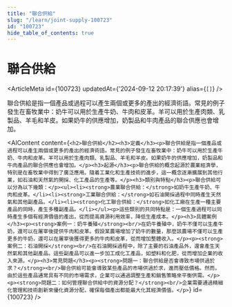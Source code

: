 ```yaml
---
title: "聯合供給"
slug: "/learn/joint-supply-100723"
id: "100723"
hide_table_of_contents: true
---
```



# 聯合供給

<ArticleMeta id={100723} updatedAt={'2024-09-12 20:17:39'} alias={`[]`} />
<div className='border-solid border-b border-t-0 my-4 border-[var(--ifm-color-gray-300)]' />

聯合供給是指一個產品或過程可以產生兩個或更多的產出的經濟術語。常見的例子發生在畜牧業中：奶牛可以用於生產牛奶、牛肉和皮革。羊可以用於生產肉類、乳製品、羊毛和羊皮。如果奶牛的供應增加，奶製品和牛肉產品的聯合供應也會增加。

<AIContent content={`<h2>聯合供給</h2><h3>定義</h3><p>聯合供給是指一個產品或過程可以產生兩個或更多的產出的經濟術語。常見的例子發生在畜牧業中：奶牛可以用於生產牛奶、牛肉和皮革。羊可以用於生產肉類、乳製品、羊毛和羊皮。如果奶牛的供應增加，奶製品和牛肉產品的聯合供應也會增加。</p><h3>起源</h3><p>聯合供給的概念起源於農業經濟學，特別是在畜牧業中得到了廣泛應用。隨着工業化和生產技術的進步，這一概念逐漸擴展到其他行業，如石油和天然氣的開採、化工產品的生產等。</p><h3>類別與特點</h3><p>聯合供給可以分為以下幾類：</p><ul><li><strong>農業聯合供給：</strong>如奶牛生產牛奶、牛肉和皮革。</li><li><strong>工業聯合供給：</strong>如石油開採過程中同時產生天然氣和其他副產品。</li><li><strong>化工聯合供給：</strong>如化工廠在生產一種主要產品的同時，產生多種副產品。</li></ul><p>這些類別的共同特點是：一個生產過程可以同時產生多個有經濟價值的產出，從而提高資源利用效率，降低生產成本。</p><h3>具體案例</h3><p><strong>案例一：奶牛養殖</strong><br/>在奶牛養殖中，奶牛不僅可以生產牛奶，還可以在屠宰後提供牛肉和皮革。假設某農場增加了奶牛的數量，那麼該農場不僅可以生產更多的牛奶，還可以在屠宰後獲得更多的牛肉和皮革，從而增加整體收入。</p><p><strong>案例二：石油開採</strong><br/>在石油開採過程中，除了主要的石油產品外，還會產生天然氣和其他副產品。這些副產品可以進一步加工成化工產品，如塑料和化肥，從而增加企業的收入來源。</p><h3>常見問題</h3><p><strong>問題一：聯合供給是否會導致市場供過於求？</strong><br/>聯合供給可能會導致某些產品的市場供過於求，進而壓低價格。然而，由於這些產品通常具有不同的市場需求，企業可以通過調整生產和銷售策略來平衡供需。</p><p><strong>問題二：如何管理聯合供給中的資源分配？</strong><br/>企業需要通過精細化管理和技術創新來優化資源分配，確保每個產出都能最大化其經濟價值。</p>`} id={100723} />
